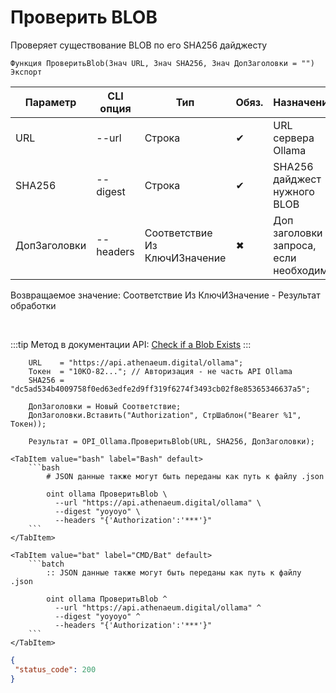 ﻿---
sidebar_position: 2
description: Проверить BLOB и другие функции для работы с Ollama в Открытом пакете интеграций - бесплатной open-source библиотеке интеграций для 1С:Предприятие 8, OneScript и CLI
keywords: [1C, 1С, 1С:Предприятие, 1С:Предприятие 8.3, API, Интеграция, Сервисы, Обмен, OneScript, CLI, Ollama]
---


# Проверить BLOB
 Проверяет существование BLOB по его SHA256 дайджесту



`Функция ПроверитьBlob(Знач URL, Знач SHA256, Знач ДопЗаголовки = "") Экспорт`

  | Параметр | CLI опция | Тип | Обяз. | Назначение |
  |-|-|-|-|-|
  | URL | --url | Строка | &#x2714; | URL сервера Ollama |
  | SHA256 | --digest | Строка | &#x2714; | SHA256 дайджест нужного BLOB |
  | ДопЗаголовки | --headers | Соответствие Из КлючИЗначение | &#x2716; | Доп заголовки запроса, если необходимо |

  
  Возвращаемое значение:   Соответствие Из КлючИЗначение - Результат обработки

<br/>

:::tip
Метод в документации API: [Check if a Blob Exists](https://github.com/ollama/ollama/blob/main/docs/api.md#check-if-a-blob-exists)
:::
<br/>



```bsl title="Пример использования для 1С:Предприятие/OneScript"
    URL    = "https://api.athenaeum.digital/ollama";
    Токен  = "10KO-82..."; // Авторизация - не часть API Ollama
    SHA256 = "dc5ad534b4009758f0ed63edfe2d9ff319f6274f3493cb02f8e85365346637a5";

    ДопЗаголовки = Новый Соответствие;
    ДопЗаголовки.Вставить("Authorization", СтрШаблон("Bearer %1", Токен));

    Результат = OPI_Ollama.ПроверитьBlob(URL, SHA256, ДопЗаголовки);
```
    

 <Tabs>
  
    <TabItem value="bash" label="Bash" default>
        ```bash
            # JSON данные также могут быть переданы как путь к файлу .json
            
            oint ollama ПроверитьBlob \
              --url "https://api.athenaeum.digital/ollama" \
              --digest "yoyoyo" \
              --headers "{'Authorization':'***'}"
        ```
    </TabItem>
  
    <TabItem value="bat" label="CMD/Bat" default>
        ```batch
            :: JSON данные также могут быть переданы как путь к файлу .json
            
            oint ollama ПроверитьBlob ^
              --url "https://api.athenaeum.digital/ollama" ^
              --digest "yoyoyo" ^
              --headers "{'Authorization':'***'}"
        ```
    </TabItem>
</Tabs>


```json title="Результат"
{
 "status_code": 200
}
```
